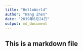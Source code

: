 ```yaml
---
title: "HelloWorld"
author: "Wang Zhen"
date: "2019年6月24日"
output: md_document
---
```

## This is a markdown file